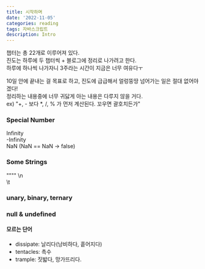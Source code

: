 ```yaml
---
title: 시작하며
date: '2022-11-05'
categories: reading
tags: 자바스크립트
description: Intro
---
```


챕터는 총 22개로 이루어져 있다.  
진도는 하루에 두 챕터씩 + 블로그에 정리로 나가려고 한다.  
하루에 하나씩 나가자니 3주라는 시간이 지금은 너무 여유다ㅜ  

10일 안에 끝내는 걸 목표로 하고, 진도에 급급해서 얼렁뚱땅 넘어가는 일은 절대 없어야겠다!  
정리하는 내용중에 너무 귀닳게 아는 내용은 다루지 않을 거다.  
ex) "+, - 보다 *, /, % 가 먼저 계산된다. 꼬우면 괄호치든가"


### Special Number
Infinity  
-Infinity  
NaN (NaN == NaN  -> false)

### Some Strings
"\"\""
\n  
\t

### unary, binary, ternary

### null & undefined

#### 모르는 단어
- dissipate: 날리다(낭비하다, 흩어지다)
- tentacles: 촉수
- trample: 짓밟다, 망가뜨리다.